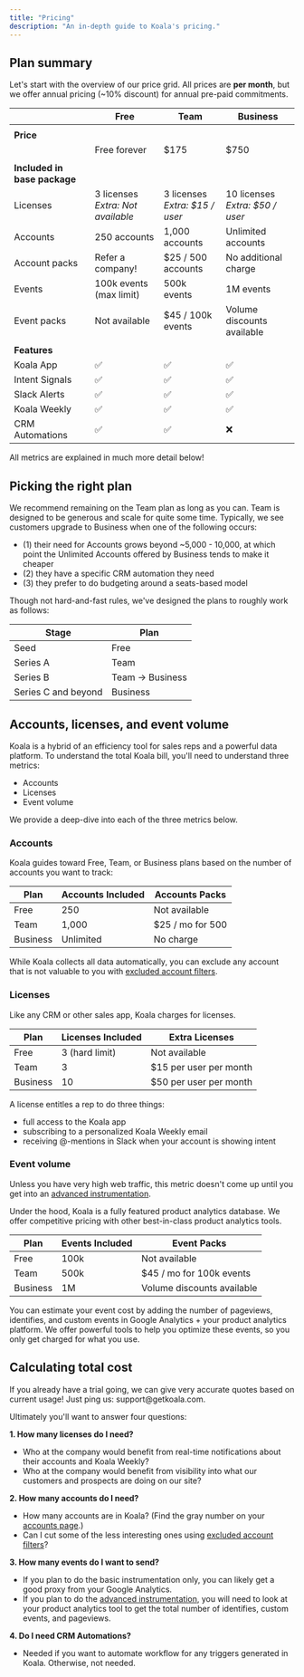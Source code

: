 ```yaml
---
title: "Pricing"
description: "An in-depth guide to Koala's pricing."
---
```

## Plan summary

Let's start with the overview of our price grid. All prices are **per month**, but we offer annual pricing (~10% discount) for annual pre-paid commitments.

| | **Free** | **Team** | **Business** |
| --- | --- | --- | --- |
| | | | |
| **Price** | | | |
| | Free forever | $175 | $750 |
| | | | |
| **Included in base package** | | | |
| Licenses | 3 licenses<br/>*Extra: Not available* | 3 licenses<br/>*Extra: $15 / user* | 10 licenses<br/>*Extra: $50 / user* |
| Accounts | 250 accounts | 1,000 accounts | Unlimited accounts |
| Account packs | Refer a company! | $25 / 500 accounts | No additional charge |
| Events | 100k events (max limit) | 500k events | 1M events |
| Event packs | Not available | $45 / 100k events | Volume discounts available |
| | | | |
| **Features** | | | |
| Koala App | ✅ | ✅ | ✅ |
| Intent Signals | ✅ | ✅ | ✅ |
| Slack Alerts | ✅ | ✅ | ✅ |
| Koala Weekly | ✅ | ✅ | ✅ |
| CRM Automations | ✅ | ✅ | ❌ |

<Note>
  All metrics are explained in much more detail below!
</Note>

## Picking the right plan

We recommend remaining on the Team plan as long as you can. Team is designed to be generous and scale for quite some time. Typically, we see customers upgrade to Business when one of the following occurs: 

- (1) their need for Accounts grows beyond ~5,000 - 10,000, at which point the Unlimited Accounts offered by Business tends to make it cheaper
- (2) they have a specific CRM automation they need
- (3) they prefer to do budgeting around a seats-based model

Though not hard-and-fast rules, we've designed the plans to roughly work as follows:

| Stage | Plan  |
| ----- | ----- |
| Seed | Free |
| Series A | Team |
| Series B | Team -> Business |
| Series C and beyond | Business |


## Accounts, licenses, and event volume
Koala is a hybrid of an efficiency tool for sales reps and a powerful data platform. To understand the total Koala bill, you'll need to understand three metrics:
- Accounts
- Licenses
- Event volume

We provide a deep-dive into each of the three metrics below.


### Accounts
Koala guides toward Free, Team, or Business plans based on the number of accounts you want to track: 

| Plan | Accounts Included | Accounts Packs |
| ---- | ------------------ | ------------------ |
| Free     | 250        | Not available |
| Team     | 1,000      | $25 / mo for 500 |
| Business | Unlimited        | No charge |


<Note>
While Koala collects all data automatically, you can exclude any account that is not valuable to you with <a href="https://app.getkoala.com/goto/settings/excluded-accounts">excluded account filters</a>. 
</Note>

### Licenses

Like any CRM or other sales app, Koala charges for licenses. 

| Plan | Licenses Included | Extra Licenses  |
| ---- | ----------------- | ------------------ |
| Free | 3 (hard limit) | Not available | 
| Team | 3  | $15 per user per month |
| Business | 10 | $50 per user per month |

A license entitles a rep to do three things:

- full access to the Koala app
- subscribing to a personalized Koala Weekly email
- receiving @-mentions in Slack when your account is showing intent

### Event volume
<Note>
Unless you have very high web traffic, this metric doesn't come up until you get into an <a href="/admin-guides/advanced-instrumentation">advanced instrumentation</a>.
</Note>

Under the hood, Koala is a fully featured product analytics database. We offer competitive pricing with other best-in-class product analytics tools.

| Plan  | Events Included | Event Packs |
| ----- | --------------- | ---------- |
| Free  | 100k			  | Not available |
| Team  | 500k             | $45 / mo for 100k events |
| Business | 1M           | Volume discounts available |

You can estimate your event cost by adding the number of pageviews, identifies, and custom events in Google Analytics + your product analytics platform.  We offer powerful tools to help you optimize these events, so you only get charged for what you use.

## Calculating total cost

<Note>
If you already have a trial going, we can give very accurate quotes based on current usage! Just ping us: support@getkoala.com.
</Note>

Ultimately you'll want to answer four questions:

**1. How many licenses do I need?**

- Who at the company would benefit from real-time notifications about their accounts and Koala Weekly?
- Who at the company would benefit from visibility into what our customers and prospects are doing on our site?

**2. How many accounts do I need?**

- How many accounts are in Koala? (Find the gray number on your <a href="https://app.getkoala.com/goto/accounts">accounts page</a>.)
- Can I cut some of the less interesting ones using <a href="https://app.getkoala.com/goto/settings/excluded-accounts">excluded account filters</a>?

**3. How many events do I want to send?**

- If you plan to do the basic instrumentation only, you can likely get a good proxy from your Google Analytics.
- If you plan to do the <a href="/admin-guides/advanced-instrumentation">advanced instrumentation</a>, you will need to look at your product analytics tool to get the total number of identifies, custom events, and pageviews.

**4. Do I need CRM Automations?**

- Needed if you want to automate workflow for any triggers generated in Koala. Otherwise, not needed.
